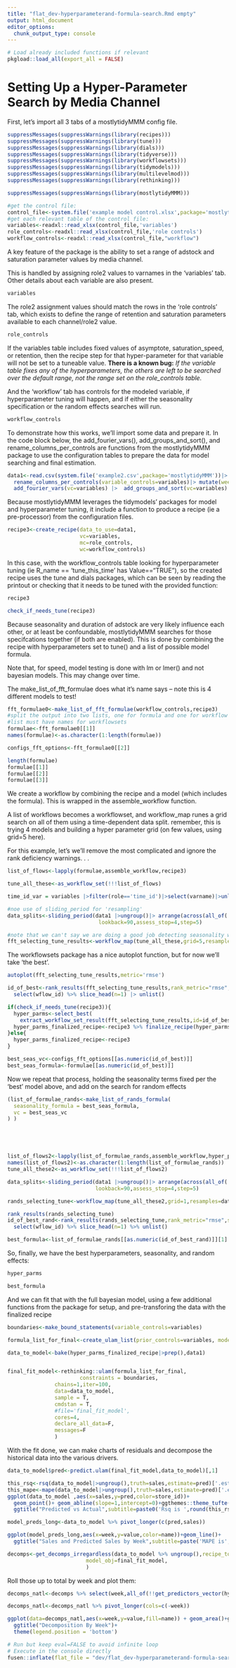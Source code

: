 ```yaml
---
title: "flat_dev-hyperparameterand-formula-search.Rmd empty"
output: html_document
editor_options: 
  chunk_output_type: console
---
```



```r
# Load already included functions if relevant
pkgload::load_all(export_all = FALSE)
```

# Setting Up a Hyper-Parameter Search by Media Channel

First, let's import all 3 tabs of a mostlytidyMMM config file.

```r
suppressMessages(suppressWarnings(library(recipes)))
suppressMessages(suppressWarnings(library(tune)))
suppressMessages(suppressWarnings(library(dials)))
suppressMessages(suppressWarnings(library(tidyverse)))
suppressMessages(suppressWarnings(library(workflowsets)))
suppressMessages(suppressWarnings(library(tidymodels)))
suppressMessages(suppressWarnings(library(multilevelmod)))
suppressMessages(suppressWarnings(library(rethinking)))

suppressMessages(suppressWarnings(library(mostlytidyMMM)))

#get the control file:
control_file<-system.file('example model control.xlsx',package='mostlytidyMMM')
#get each relevant table of the control file:
variables<-readxl::read_xlsx(control_file,'variables')
role_controls<-readxl::read_xlsx(control_file,'role controls')
workflow_controls<-readxl::read_xlsx(control_file,"workflow") 
```

A key feature of the package is the ability to set a range of adstock and saturation parameter values by media channel.

This is handled by assigning role2 values to varnames in the 'variables' tab.  Other details about each variable are also present.

```r

variables

```

The role2 assignment values should match the rows in the 'role controls' tab, which exists to define the range of retention and saturation parameters available to each channel/role2 value.  

```r
role_controls

```

If the variables table includes fixed values of asymptote, saturation_speed, or retention, then the recipe step for that hyper-parameter for that variable will not be set to a tuneable value.  **There is a known bug:** *If the variable table fixes any of the hyperparameters, the others are left to be searched over the default range, not the range set on the role_controls table.*

And the 'workflow' tab has controls for the modeled variable, if hyperparameter tuning will happen, and if either the seasonality specification or the random effects searches will run.
```r
workflow_controls
```


To demonstrate how this works, we'll import some data and prepare it. In the code block below, the add_fourier_vars(), add_groups_and_sort(), and rename_columns_per_controls are functions from the mostlytidyMMM package to use the configuration tables to prepare the data for model searching and final estimation.


```r
data1<-read.csv(system.file('example2.csv',package='mostlytidyMMM'))|>
  rename_columns_per_controls(variable_controls=variables)|> mutate(week=as.Date(week,"%m/%d/%Y"))|>
  add_fourier_vars(vc=variables) |>  add_groups_and_sort(vc=variables) 

```

Because mostlytidyMMM leverages the tidymodels' packages for model and hyperparameter tuning, it include a function to produce a recipe (ie a pre-processor) from the configuration files.

```r
recipe3<-create_recipe(data_to_use=data1,
                       vc=variables,
                       mc=role_controls,
                       wc=workflow_controls)

```

In this case, with the workflow_controls table looking for hyperparameter tuning (ie R_name == 'tune_this_time' has Value=="TRUE"), so the created recipe uses the tune and dials packages, which can be seen by reading the printout or checking that it needs to be tuned with the provided function:
```r
recipe3

check_if_needs_tune(recipe3)

```

Because seasonality and duration of adstock are very likely influence each other, or at least be confoundable, mostlytidyMMM searches for those specifcations together (if both are enabled).  This is done by combining the recipe with hyperparameters set to tune() and a list of possible model formula.

Note that, for speed, model testing is done with lm or lmer() and not bayesian models.  This may change over time.

The make_list_of_fft_formulae does what it's name says -- note this is 4 different models to test!

```r
fft_formulae0<-make_list_of_fft_formulae(workflow_controls,recipe3)
#split the output into two lists, one for formula and one for workflow config tables:
#list must have names for workflowsets
formulae<-fft_formulae0[[1]]
names(formulae)<-as.character(1:length(formulae))

configs_fft_options<-fft_formulae0[[2]]

length(formulae)
formulae[[1]]
formulae[[2]]
formulae[[3]]

```

We create a workflow by combining the recipe and a model (which includes the formula).  This is wrapped in the assemble_workflow function.

A list of workflows becomes a workflowset, and workflow_map runes a grid search on all of them using a time-dependent data split.  remember, this is trying 4 models and building a hyper parameter grid (on few values, using grid=5 here).

For this example, let's we'll remove the most complicated and  ignore the rank deficiency warnings. . .

```r
list_of_flows<-lapply(formulae,assemble_workflow,recipe3)

tune_all_these<-as_workflow_set(!!!list_of_flows)

time_id_var = variables |>filter(role=='time_id')|>select(varname)|>unlist()

#noe use of sliding_period for 'resampling'
data_splits<-sliding_period(data1 |>ungroup()|> arrange(across(all_of(!!time_id_var))),!!time_id_var,period='week',
                             lookback=90,assess_stop=4,step=5)

#note that we can't say we are doing a good job detecting seasonality with 100 week training periods . . 
fft_selecting_tune_results<-workflow_map(tune_all_these,grid=5,resamples=data_splits)

```

The workflowsets package has a nice autoplot function, but for now we'll take 'the best'.
```r
autoplot(fft_selecting_tune_results,metric='rmse')

```

```r
id_of_best<-rank_results(fft_selecting_tune_results,rank_metric="rmse",select_best=F) |>
  select(wflow_id) %>% slice_head(n=1) |> unlist()

if(check_if_needs_tune(recipe3)){
  hyper_parms<-select_best(
    extract_workflow_set_result(fft_selecting_tune_results,id=id_of_best),metric='rmse')
  hyper_parms_finalized_recipe<-recipe3 %>% finalize_recipe(hyper_parms)
}else{
  hyper_parms_finalized_recipe<-recipe3
}  

best_seas_vc<-configs_fft_options[[as.numeric(id_of_best)]]
best_seas_formula<-formulae[[as.numeric(id_of_best)]]

```

Now we repeat that process, holding the seasonality terms fixed per the 'best' model above, and add on the search for random effects

```r

(list_of_formulae_rands<-make_list_of_rands_formula(
  seasonality_formula = best_seas_formula,
  vc = best_seas_vc
) )





list_of_flows2<-lapply(list_of_formulae_rands,assemble_workflow,hyper_parms_finalized_recipe)
names(list_of_flows2)<-as.character(1:length(list_of_formulae_rands))
tune_all_these2<-as_workflow_set(!!!list_of_flows2)

data_splits<-sliding_period(data1 |>ungroup()|> arrange(across(all_of(!!time_id_var))),!!time_id_var,period='week',
                            lookback=90,assess_stop=4,step=5)

rands_selecting_tune<-workflow_map(tune_all_these2,grid=1,resamples=data_splits)

rank_results(rands_selecting_tune)
id_of_best_rand<-rank_results(rands_selecting_tune,rank_metric="rmse",select_best=T) %>%
  select(wflow_id) %>% slice_head(n=1) %>% unlist()

best_formula<-list_of_formulae_rands[[as.numeric(id_of_best_rand)]][1]

```

So, finally, we have the best hyperparameters, seasonality, and random effects:
```r
hyper_parms

best_formula
```

And we can fit that with the full bayesian model, using a few additional functions from the package for setup, and pre-transforing the data with the finalized recipe
```r
boundaries<-make_bound_statements(variable_controls=variables)

formula_list_for_final<-create_ulam_list(prior_controls=variables, model_formula=best_formula)

data_to_model<-bake(hyper_parms_finalized_recipe|>prep(),data1)


final_fit_model<-rethinking::ulam(formula_list_for_final,
                       constraints = boundaries,
               chains=1,iter=100,
               data=data_to_model,
               sample = T,
               cmdstan = T,
               #file='final_fit_model',
               cores=4,
               declare_all_data=F,
               messages=F
               )

```

With the fit done, we can make charts of residuals and decompose the historical data into the various drivers.

```r
data_to_model$pred<-predict.ulam(final_fit_model,data_to_model)[,1]

```


```r
this_rsq<-rsq(data_to_model|>ungroup(),truth=sales,estimate=pred)['.estimate'] %>% unlist()
this_mape<-mape(data_to_model|>ungroup(),truth=sales,estimate=pred)['.estimate'] %>% unlist()
ggplot(data_to_model ,aes(x=sales,y=pred,color=store_id))+
  geom_point()+ geom_abline(slope=1,intercept=0)+ggthemes::theme_tufte()+
  ggtitle("Predicted vs Actual",subtitle=paste0('Rsq is ',round(this_rsq,2)))
```

```r
model_preds_long<-data_to_model %>% pivot_longer(c(pred,sales))

ggplot(model_preds_long,aes(x=week,y=value,color=name))+geom_line()+
  ggtitle("Sales and Predicted Sales by Week",subtitle=paste('MAPE is',round(this_mape)))
```

```r
decomps<-get_decomps_irregardless(data_to_model %>% ungroup(),recipe_to_use=hyper_parms_finalized_recipe,
                         model_obj=final_fit_model,
                         )
```


Roll those up to total by week and plot them:
```r
decomps_natl<-decomps %>% select(week,all_of(!!get_predictors_vector(hyper_parms_finalized_recipe))) %>% group_by(week) %>% summarise(across(where(is.numeric),sum))

decomps_natl<-decomps_natl %>% pivot_longer(cols=c(-week))

ggplot(data=decomps_natl,aes(x=week,y=value,fill=name)) + geom_area()+ggthemes::theme_tufte()+
  ggtitle("Decomposition By Week")+
  theme(legend.position = 'bottom')
```


```r
# Run but keep eval=FALSE to avoid infinite loop
# Execute in the console directly
fusen::inflate(flat_file = "dev/flat_dev-hyperparameterand-formula-search.Rmd", vignette_name = "Hyperparameter and Formula Search")
```


